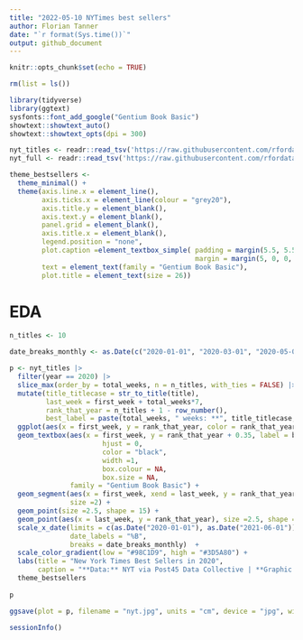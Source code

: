 ```yaml
---
title: "2022-05-10 NYTimes best sellers"
author: Florian Tanner
date: "`r format(Sys.time())`"
output: github_document
---
```


```r
knitr::opts_chunk$set(echo = TRUE)
```


```r
rm(list = ls())

library(tidyverse)
library(ggtext)
sysfonts::font_add_google("Gentium Book Basic")
showtext::showtext_auto()
showtext::showtext_opts(dpi = 300)
```

```r
nyt_titles <- readr::read_tsv('https://raw.githubusercontent.com/rfordatascience/tidytuesday/master/data/2022/2022-05-10/nyt_titles.tsv')
nyt_full <- readr::read_tsv('https://raw.githubusercontent.com/rfordatascience/tidytuesday/master/data/2022/2022-05-10/nyt_full.tsv')
```

```r
theme_bestsellers <-
  theme_minimal() +
  theme(axis.line.x = element_line(), 
        axis.ticks.x = element_line(colour = "grey20"),
        axis.title.y = element_blank(),
        axis.text.y = element_blank(),
        panel.grid = element_blank(),
        axis.title.x = element_blank(),
        legend.position = "none",
        plot.caption =element_textbox_simple( padding = margin(5.5, 5.5, 5.5, 5.5),
                                              margin = margin(5, 0, 0, 0)),
        text = element_text(family = "Gentium Book Basic"),
        plot.title = element_text(size = 26))
```


# EDA

```r
n_titles <- 10

date_breaks_monthly <- as.Date(c("2020-01-01", "2020-03-01", "2020-05-01", "2020-07-01", "2020-09-01", "2020-11-01", "2021-01-01"))

p <- nyt_titles |> 
  filter(year == 2020) |> 
  slice_max(order_by = total_weeks, n = n_titles, with_ties = FALSE) |> 
  mutate(title_titlecase = str_to_title(title),
         last_week = first_week + total_weeks*7,
         rank_that_year = n_titles + 1 - row_number(),
         best_label = paste(total_weeks, " weeks: **", title_titlecase, "** by ", author, sep = "")) |> 
  ggplot(aes(x = first_week, y = rank_that_year, color = rank_that_year)) +
  geom_textbox(aes(x = first_week, y = rank_that_year + 0.35, label = best_label), 
                       hjust = 0,
                       color = "black",
                       width =1, 
                       box.colour = NA,
                       box.size = NA,
               family = "Gentium Book Basic") +
  geom_segment(aes(x = first_week, xend = last_week, y = rank_that_year, yend = rank_that_year),
               size =2) +
  geom_point(size =2.5, shape = 15) +
  geom_point(aes(x = last_week, y = rank_that_year), size =2.5, shape = 15) +
  scale_x_date(limits = c(as.Date("2020-01-01"), as.Date("2021-06-01")),
               date_labels = "%B",
               breaks = date_breaks_monthly)  +
  scale_color_gradient(low = "#98C1D9", high = "#3D5A80") +
  labs(title = "New York Times Best Sellers in 2020", 
       caption = "**Data:** NYT via Post45 Data Collective | **Graphic:** @TannerFlorian") +
  theme_bestsellers
  
p
```
```r
ggsave(plot = p, filename = "nyt.jpg", units = "cm", device = "jpg", width = 12, height = 8, dpi = 300, scale = 1.45)
```


```r
sessionInfo()
```


















